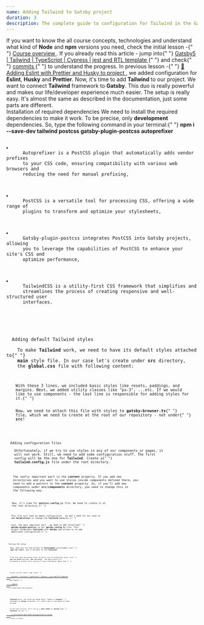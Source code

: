 ```yaml
---
name: Adding Tailwind to Gatsby project
duration: 3
description: The complete guide to configuration for Tailwind in the Gatsby framework. We'll explore all required changes and we'll make our project bulletproof.
---
```


<Prelude label="Our goal">
  <Hint hasBg>
    If you want to know the all course concepts, technologies and understand
    what kind of <B>Node</B> and <B>npm</B> versions you need, check the
    initial lesson -{" "}
    <A href="/courses/modern-gatsby5-ecosystem-project-setup/introduction/course-overview/">
      Course overview
    </A>
    .
  </Hint>
  <Hint hasBg>
    If you already read this article - jump into{" "}
    <A
      outside
      href="https://github.com/polubis/Gatsby5-Tailwind-TypeScript-Cypress-jest-rtl-template"
    >
      Gatsby5 | Tailwind | TypeScript | Cypress | jest and RTL template
    </A>{" "}
    and check{" "}
    <A
      outside
      href="https://github.com/polubis/Gatsby5-Tailwind-TypeScript-Cypress-jest-rtl-template/commits/main"
    >
      commits
    </A>{" "}
    to understand the progress.
  </Hint>
  <M>
    In previous lesson -{" "}
    <A href="/courses/modern-gatsby5-ecosystem-project-setup/creating-project/adding-eslint-with-prettier-and-husky-to-project/">
      🌟 Adding Eslint with Prettier and Husky to project
    </A>
    , we added configuration for <B>Eslint</B>, <B>Husky</B> and <B>Prettier</B>.
    Now, it's time to add <B>Tailwind</B> to our project.
  </M>
  <M>
    We want to connect <B>Tailwind</B> framework to <B>Gatsby</B>. This duo is
    really powerful and makes our life/developer experience much easier. The
    setup is really easy. It's almost the same as described in the
    documentation, just some parts are different.
  </M>
</Prelude>

<Section>
  <XL>Installation of required dependencies</XL>
  <M>
    We need to install the required dependencies to make it work. To be precise,
    only <B>development</B> dependencies. So, type the following command in your
    terminal:{" "}
  </M>
  <M>
    <B>npm i --save-dev tailwind postcss gatsby-plugin-postcss autoprefixer</B>
  </M>
  <Code
    added={[
      [3, 3],
      [12, 12],
      [10, 10],
      [14, 14],
    ]}
    mode="dynamic"
    lang="json"
    description="New packages added"
    src="https://raw.githubusercontent.com/polubis/Snippets-for-articles-and-lessons/main/modern-gatsby5-ecosystem-project-setup/dev-deps-tailwind-setup.json"
    linesCount={16}
  />
  <L>
    <Li>
      Autoprefixer is a PostCSS plugin that automatically adds vendor prefixes
      to your CSS code, ensuring compatibility with various web browsers and
      reducing the need for manual prefixing,
    </Li>
    <Li>
      PostCSS is a versatile tool for processing CSS, offering a wide range of
      plugins to transform and optimize your stylesheets,
    </Li>
    <Li>
      Gatsby-plugin-postcss integrates PostCSS into Gatsby projects, allowing
      you to leverage the capabilities of PostCSS to enhance your site's CSS and
      optimize performance,
    </Li>
    <Li>
      TailwindCSS is a utility-first CSS framework that simplifies and
      streamlines the process of creating responsive and well-structured user
      interfaces.
    </Li>
  </L>
</Section>

<Section>
  <XL>Adding default Tailwind styles</XL>
  <M>
    To make <B>Tailwind</B> work, we need to have its default styles attached to{" "}
    <B>main</B> style file. In our case let's create under <B>src</B> directory,
    the <B>global.css</B> file with following content:
  </M>
  <Code
    mode="dynamic"
    lang="tsx"
    description="The global.css file under src directory"
    src="https://raw.githubusercontent.com/polubis/Snippets-for-articles-and-lessons/main/modern-gatsby5-ecosystem-project-setup/global-file.css"
    linesCount={3}
  />
  <M>
    With these 3 lines, we included basic styles like resets, paddings, and
    margins. Next, we added utility classes like "px-3", ...etc. If we would
    like to use components - the last line is responsible for adding styles for
    it.{" "}
  </M>
  <M>
    Now, we need to attach this file with styles to <B>gatsby-browser.ts</B>{" "}
    file, which we need to create at the root of our repository - not under{" "}
    <B>src</B>!
  </M>
  <Code
    mode="dynamic"
    lang="tsx"
    description="The gatsby-browser.ts file"
    src="https://raw.githubusercontent.com/polubis/Snippets-for-articles-and-lessons/main/modern-gatsby5-ecosystem-project-setup/imp1.css"
    linesCount={1}
  />
</Section>

<Section>
  <XL>Adding configuration files</XL>
  <M>
    Unfortunately, if we try to use styles in any of our components or pages, it
    will not work. Still, we need to add some configuration stuff. The first
    config will be the one for <B>Tailwind</B>. Create a{" "}
    <B>tailwind.config.js</B> file under the root directory.
  </M>
  <Code
    mode="dynamic"
    lang="js"
    description="The tailwind.config.js file"
    src="https://raw.githubusercontent.com/polubis/Snippets-for-articles-and-lessons/main/modern-gatsby5-ecosystem-project-setup/tw-1.js"
    linesCount={15}
  />
  <M>
    The really important part is the <B>content</B> property. If you add new
    directories and you want to use styles inside components defined there, you
    need to add a pattern to the <B>content</B> property. So, if you'll add new
    components under <B>src/components</B> directory, you need to change this in
    the following way:
  </M>
  <Code
    mode="dynamic"
    lang="js"
    src="https://raw.githubusercontent.com/polubis/Snippets-for-articles-and-lessons/main/modern-gatsby5-ecosystem-project-setup/tw2.js"
    linesCount={1}
  />
  <M>
    Now, it's time for <B>postcss.config.js</B> file. We need to create it at
    the root directory.{" "}
  </M>
  <Code
    mode="dynamic"
    lang="js"
    src="https://raw.githubusercontent.com/polubis/Snippets-for-articles-and-lessons/main/modern-gatsby5-ecosystem-project-setup/tw-3.js"
    linesCount={6}
    description="The postcss.config.js file"
  />
  <M>
    This file will have an empty configuration - we don't need for our case to
    add <B>Autoprefixer</B> or change the <B>Tailwind</B> behavior.{" "}
  </M>
  <M>
    Last, the most important part - we need to add installed{" "}
    <B>gatsby-plugin-postcss</B> to our <B>gatsby.config.ts</B> file. This
    plugin integrates <B>Tailwind</B> with <B>Gatsby</B> and allows us to add
    additional configuration.{" "}
  </M>
  <Code
    mode="dynamic"
    lang="tsx"
    description="The gatsby-config.ts file"
    added={[[2, 2]]}
    src="https://raw.githubusercontent.com/polubis/Snippets-for-articles-and-lessons/main/modern-gatsby5-ecosystem-project-setup/tw-4.js"
    linesCount={2}
  />
</Section>

<Section>
  <XL>Testing the setup</XL>
  <M>
    Now, when you run the project on <B>development</B> environment via{" "}
    <B>npm run start</B>, you'll be able to use <B>Tailwind</B>!
  </M>
  <Code
    mode="dynamic"
    lang="tsx"
    src="https://raw.githubusercontent.com/polubis/Snippets-for-articles-and-lessons/main/modern-gatsby5-ecosystem-project-setup/tw-5.tsx"
    linesCount={7}
  />
  <M>
    To be sure that everything works correctly also on production build, run{" "}
    <B>npm run build</B> and then, <B>npm run serve</B> - the application will
    be opened on another port, and you'll have information about that.{" "}
  </M>
</Section>

<Example label="The result">
  <M>
    To get current result jump into{" "}
    <A
      outside
      href="https://github.com/polubis/Gatsby5-Tailwind-TypeScript-Cypress-jest-rtl-template"
    >
      Gatsby5 | Tailwind | TypeScript | Cypress | jest and RTL template
    </A>{" "}
    and check{" "}
    <A
      outside
      href="https://github.com/polubis/Gatsby5-Tailwind-TypeScript-Cypress-jest-rtl-template/commits/main"
    >
      commits
    </A>{" "}
    to understand the progress.
  </M>
</Example>

<Summary label="Conclusions and next steps">
  <M>
    <B>Tailwind</B> works. The setup was kinda quick. Thanks to <B>plugins</B>{" "}
    available in <B>Gatsby</B> ecosystem, it's really easy to configure all what
    we need.
  </M>
  <M>
    In the next article, we'll set up a <B>dark theme</B> for <B>Gatsby</B> and{" "}
    <B>Tailwind</B>. Go to{" "}
    <A href="/courses/modern-gatsby5-ecosystem-project-setup/creating-project/tailwind-c-s-s-dark-mode-configuration-in-gatsby/">
      🌟 TailwindCSS dark mode configuration in Gatsby
    </A>{" "}
    lesson to check.
  </M>
</Summary>
